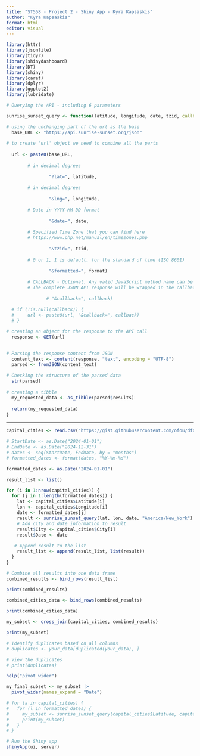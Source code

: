 ```yaml
---
title: "ST558 - Project 2 - Shiny App - Kyra Kapsaskis"
author: "Kyra Kapsaskis"
format: html
editor: visual
---
```


```r
library(httr)
library(jsonlite)
library(tidyr)
library(shinydashboard)
library(DT)
library(shiny)
library(caret)
library(dplyr)
library(ggplot2)
library(lubridate)

```


```r

# Querying the API - including 6 parameters

sunrise_sunset_query <- function(latitude, longitude, date, tzid, callback=NULL, format=1){

# using the unchanging part of the url as the base
  base_URL <- "https://api.sunrise-sunset.org/json"
  
# to create 'url' object we need to combine all the parts 
  
  url <- paste0(base_URL,
                
        # in decimal degrees  
        
                "?lat=", latitude,
        
        # in decimal degrees
        
                "&lng=", longitude,
        
        # Date in YYYY-MM-DD format
        
                "&date=", date,
        
        # Specified Time Zone that you can find here         
        # https://www.php.net/manual/en/timezones.php
        
                "&tzid=", tzid,
        
        # 0 or 1, 1 is default, for the standard of time (ISO 8601)
        
                "&formatted=", format)
  
        # CALLBACK - Optional. Any valid JavaScript method name can be used as the callback value.  
        # The complete JSON API response will be wrapped in the callback function requested.
  
               # "&callback=", callback)

  # if (!is.null(callback)) {
  #     url <- paste0(url, "&callback=", callback)
  # }
  
# creating an object for the response to the API call
  response <- GET(url)
  

# Parsing the response content from JSON
  content_text <- content(response, "text", encoding = "UTF-8")
  parsed <- fromJSON(content_text)
  
# Checking the structure of the parsed data
  str(parsed)
  
# creating a tibble
  my_requested_data <- as_tibble(parsed$results)
  
  return(my_requested_data)
}


```

------------------------------------------------------------------------

```r
capital_cities <- read.csv("https://gist.githubusercontent.com/ofou/df09a6834a8421b4f376c875194915c9/raw/355eb56e164ddc3cd1a9467c524422cb674e71a9/country-capital-lat-long-population.csv")
```



```r
# StartDate <- as.Date("2024-01-01")
# EndDate <- as.Date("2024-12-31")  
# dates <- seq(StartDate, EndDate, by = "months")
# formatted_dates <- format(dates, "%Y-%m-%d")

formatted_dates <- as.Date("2024-01-01")
```

```r
result_list <- list()
```


```r

for (i in 1:nrow(capital_cities)) {
  for (j in 1:length(formatted_dates)) {
    lat <- capital_cities$Latitude[i]
    lon <- capital_cities$Longitude[i]
    date <- formatted_dates[j]
    result <- sunrise_sunset_query(lat, lon, date, "America/New_York")
    # Add city and date information to result
    result$City <- capital_cities$City[i]
    result$Date <- date
    
   # Append result to the list
    result_list <- append(result_list, list(result))
  }
}
```

```r
# Combine all results into one data frame
combined_results <- bind_rows(result_list)
```

```r
print(combined_results)
```



```r
combined_cities_data <- bind_rows(combined_results)
```

```r
print(combined_cities_data)
```


```r
my_subset <- cross_join(capital_cities, combined_results)
```

```r
print(my_subset)
```
```r
# Identify duplicates based on all columns
# duplicates <- your_data[duplicated(your_data), ]

# View the duplicates
# print(duplicates)
```



```r
help("pivot_wider")
```


```r
my_final_subset <- my_subset |>
  pivot_wider(names_expand = "Date")
```






```r
# for (a in capital_cities) {
#   for (l in formatted_dates) {
#     my_subset <- sunrise_sunset_query(capital_cities$Latitude, capital_cities$Longitude, formatted_dates[l], "America/New_York")
#     print(my_subset)
#   }
# }
```









```r
# Run the Shiny app
shinyApp(ui, server)
```
